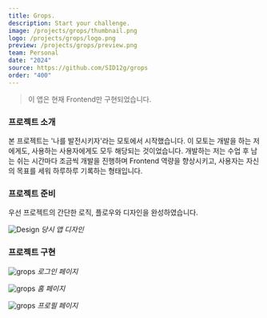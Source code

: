 ```yaml
---
title: Grops.
description: Start your challenge.
image: /projects/grops/thumbnail.png
logo: /projects/grops/logo.png
preview: /projects/grops/preview.png
team: Personal
date: "2024"
source: https://github.com/SID12g/grops
order: "400"
---
```


> 이 앱은 현재 Frontend만 구현되었습니다.

### 프로젝트 소개

본 프로젝트는 '나를 발전시키자'라는 모토에서 시작했습니다. 이 모토는 개발을 하는 저에게도, 사용하는 사용자에게도 모두 해당되는 것이었습니다. 개발하는 저는 수업 후 남는 쉬는 시간마다 조금씩 개발을 진행하며 Frontend 역량을 향상시키고, 사용자는 자신의 목표를 세워 하루하루 기록하는 형태입니다.

### 프로젝트 준비

우선 프로젝트의 간단한 로직, 플로우와 디자인을 완성하였습니다.

![Design](/projects/grops/figma.png) _당시 앱 디자인_

### 프로젝트 구현

![grops](/projects/grops/1.png) _로그인 페이지_

![grops](/projects/grops/2.png) _홈 페이지_

![grops](/projects/grops/3.png) _프로필 페이지_
